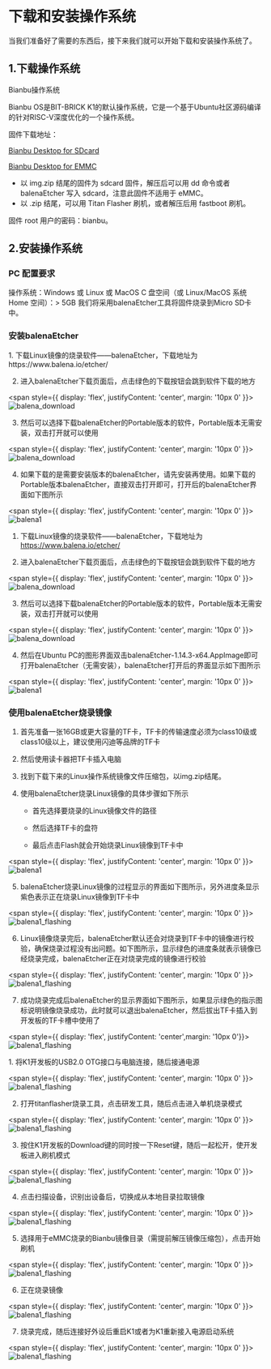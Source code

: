 
# 下载和安装操作系统
当我们准备好了需要的东西后，接下来我们就可以开始下载和安装操作系统了。

## 1.下载操作系统

Bianbu操作系统

Bianbu OS是BIT-BRICK K1的默认操作系统，它是一个基于Ubuntu社区源码编译的针对RISC-V深度优化的一个操作系统。


固件下载地址：

[Bianbu Desktop for SDcard](https://archive.spacemit.com/image/k1/version/bianbu/v2.1/bianbu-24.04-desktop-k1-v2.1-release-20250124144655.img.zip)

[Bianbu Desktop for EMMC](https://archive.spacemit.com/image/k1/version/bianbu/v2.1/bianbu-24.04-desktop-k1-v2.1-release-20250124144655.zip)

- 以 img.zip 结尾的固件为 sdcard 固件，解压后可以用 dd 命令或者 balenaEtcher 写入 sdcard，注意此固件不适用于 eMMC。
- 以 .zip 结尾，可以用 Titan Flasher 刷机，或者解压后用 fastboot 刷机。

固件 root 用户的密码：bianbu。

## 2.安装操作系统


### PC 配置要求
操作系统：Windows 或 Linux 或 MacOS
C 盘空间（或 Linux/MacOS 系统 Home 空间）：> 5GB
<Tabs>
  <TabItem value="sdcard" label="SDCard" default>
  我们将采用balenaEtcher工具将固件烧录到Micro SD卡中。

  ### 安装balenaEtcher
<Tabs>
  <TabItem value="apple" label="Windows" default>
    1. 下载Linux镜像的烧录软件——balenaEtcher，下载地址为
https://www.balena.io/etcher/

2. 进入balenaEtcher下载页面后，点击绿色的下载按钮会跳到软件下载的地方




<span style={{ 
  display: 'flex', 
  justifyContent: 'center',
  margin: '10px 0'
}}>
![balena_download](/img/k1/getting-started/install/balena_download.png)
</span>


3. 然后可以选择下载balenaEtcher的Portable版本的软件，Portable版本无需安装，双击打开就可以使用


<span style={{ 
  display: 'flex', 
  justifyContent: 'center',
  margin: '10px 0'
}}>
![balena_download](/img/k1/getting-started/install/balena_download1.png)
</span>

4. 如果下载的是需要安装版本的balenaEtcher，请先安装再使用。如果下载的Portable版本balenaEtcher，直接双击打开即可，打开后的balenaEtcher界面如下图所示




<span style={{ 
  display: 'flex', 
  justifyContent: 'center',
  margin: '10px 0'
}}>
![balena1](/img/k1/getting-started/install/balenaEtcher_001.png)
</span>
  </TabItem>
  <TabItem value="orange" label="Linux">
       
1. 下载Linux镜像的烧录软件——balenaEtcher，下载地址为
https://www.balena.io/etcher/

2. 进入balenaEtcher下载页面后，点击绿色的下载按钮会跳到软件下载的地方




<span style={{ 
  display: 'flex', 
  justifyContent: 'center',
  margin: '10px 0'
}}>
![balena_download](/img/k1/getting-started/install/balena_download.png)
</span>

3. 然后可以选择下载balenaEtcher的Portable版本的软件，Portable版本无需安装，双击打开就可以使用


<span style={{ 
  display: 'flex', 
  justifyContent: 'center',
  margin: '10px 0'
}}>
![balena_download](/img/k1/getting-started/install/balena_download_ubuntu.png)
</span>

4. 然后在Ubuntu PC的图形界面双击balenaEtcher-1.14.3-x64.AppImage即可打开balenaEtcher（无需安装），balenaEtcher打开后的界面显示如下图所示



<span style={{ 
  display: 'flex', 
  justifyContent: 'center',
  margin: '10px 0'
}}>
![balena1](/img/k1/getting-started/install/balenaEtcher_001.png)
</span>

  </TabItem>
  
</Tabs>

### 使用balenaEtcher烧录镜像
1. 首先准备一张16GB或更大容量的TF卡，TF卡的传输速度必须为class10级或class10级以上，建议使用闪迪等品牌的TF卡

2. 然后使用读卡器把TF卡插入电脑

3. 找到下载下来的Linux操作系统镜像文件压缩包，以img.zip结尾。

4. 使用balenaEtcher烧录Linux镜像的具体步骤如下所示

    - 首先选择要烧录的Linux镜像文件的路径

    - 然后选择TF卡的盘符

    - 最后点击Flash就会开始烧录Linux镜像到TF卡中

    
<span style={{ 
  display: 'flex', 
  justifyContent: 'center',
  margin: '10px 0'
}}>
![balena1](/img/k1/getting-started/install/balenaEtcher_002.png)
</span>

5. balenaEtcher烧录Linux镜像的过程显示的界面如下图所示，另外进度条显示紫色表示正在烧录Linux镜像到TF卡中


<span style={{ 
  display: 'flex', 
  justifyContent: 'center',
  margin: '10px 0'
}}>
![balena1_flashing](/img/k1/getting-started/install/balenaEtcher_Flashing.png)
</span>

6. Linux镜像烧录完后，balenaEtcher默认还会对烧录到TF卡中的镜像进行校验，确保烧录过程没有出问题。如下图所示，显示绿色的进度条就表示镜像已经烧录完成，balenaEtcher正在对烧录完成的镜像进行校验


<span style={{ 
  display: 'flex', 
  justifyContent: 'center',
  margin: '10px 0'
}}>
![balena1_flashing](/img/k1/getting-started/install/balenaEtcher_Validating.png)
</span>

7. 成功烧录完成后balenaEtcher的显示界面如下图所示，如果显示绿色的指示图标说明镜像烧录成功，此时就可以退出balenaEtcher，然后拔出TF卡插入到开发板的TF卡槽中使用了


<span style={{ display: 'flex', justifyContent: 'center',margin: '10px 0'}}> ![balena1_flashing](/img/k1/getting-started/install/balenaEtcher_003.png) </span>
  </TabItem>

  <TabItem value="emmc" label="EMMC" default>
1. 将K1开发板的USB2.0 OTG接口与电脑连接，随后接通电源

<span style={{ 
  display: 'flex', 
  justifyContent: 'center',
  margin: '10px 0'
}}>
![balena1_flashing](/img/k1/getting-started/install/emmc_install_1.png)
</span>

2. 打开titanflasher烧录工具，点击研发工具，随后点击进入单机烧录模式

<span style={{ 
  display: 'flex', 
  justifyContent: 'center',
  margin: '10px 0'
}}>
![balena1_flashing](/img/k1/getting-started/install/emmc_install_2.png)
</span>

3. 按住K1开发板的Download键的同时按一下Reset键，随后一起松开，使开发板进入刷机模式

<span style={{ 
  display: 'flex', 
  justifyContent: 'center',
  margin: '10px 0'
}}>
![balena1_flashing](/img/k1/getting-started/install/emmc_install_3.png)
</span>

4. 点击扫描设备，识别出设备后，切换成从本地目录拉取镜像

<span style={{ 
  display: 'flex', 
  justifyContent: 'center',
  margin: '10px 0'
}}>
![balena1_flashing](/img/k1/getting-started/install/emmc_install_4.png)
</span>

5. 选择用于eMMC烧录的Bianbu镜像目录（需提前解压镜像压缩包），点击开始刷机

<span style={{ 
  display: 'flex', 
  justifyContent: 'center',
  margin: '10px 0'
}}>
![balena1_flashing](/img/k1/getting-started/install/emmc_install_5.png)
</span>

6. 正在烧录镜像

<span style={{ 
  display: 'flex', 
  justifyContent: 'center',
  margin: '10px 0'
}}>
![balena1_flashing](/img/k1/getting-started/install/emmc_install_6.png)
</span>

7. 烧录完成，随后连接好外设后重启K1或者为K1重新接入电源启动系统

<span style={{ 
  display: 'flex', 
  justifyContent: 'center',
  margin: '10px 0'
}}>
![balena1_flashing](/img/k1/getting-started/install/emmc_install_7.png)
</span>

  </TabItem>

</Tabs>



